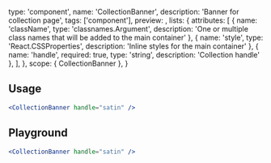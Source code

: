 
  type: 'component',
  name: 'CollectionBanner',
  description: 'Banner for collection page',
  tags: ['component'],
  preview: <CollectionBanner handle="body-scrubs" />,
  lists: {
    attributes: [
      { name: 'className', type: 'classnames.Argument', description: 'One or multiple class names that will be added to the main container' },
      { name: 'style', type: 'React.CSSProperties', description: 'Inline styles for the main container' },
      { name: 'handle', required: true, type: 'string', description: 'Collection handle' },
    ],
  },
  scope: { CollectionBanner },
}

## Usage

```jsx
<CollectionBanner handle="satin" />
```

## Playground

```jsx live
<CollectionBanner handle="satin" />
```
